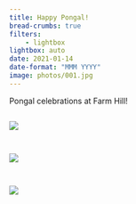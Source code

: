```yaml
---
title: Happy Pongal!
bread-crumbs: true
filters:
    - lightbox
lightbox: auto
date: 2021-01-14
date-format: "MMM YYYY"
image: photos/001.jpg
---
```


Pongal celebrations at Farm Hill!

::: {style="display: grid;grid-template-columns: repeat(auto-fill, minmax(250px, 1fr));grid-gap: 1em;"}


![](photos/001.jpg){group="my-gallery"}

![](photos/002.jpg){group="my-gallery"}

![](photos/003.jpg){group="my-gallery"}

:::
